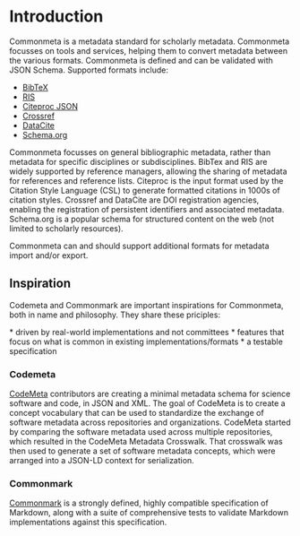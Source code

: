 
# Introduction

Commonmeta is a metadata standard for scholarly metadata. Commonmeta focusses on tools and services, helping them to convert metadata between the various formats. Commonmeta is defined and can be validated with JSON Schema. Supported formats include:

* [BibTeX](https://www.bibtex.com)
* [RIS](https://en.wikipedia.org/wiki/RIS_(file_format))
* [Citeproc JSON](https://citeproc-js.readthedocs.io/en/latest/csl-json/markup.html)
* [Crossref](https://gitlab.com/crossref/schema)
* [DataCite](https://schema.datacite.org)
* [Schema.org](https://schema.org)

Commonmeta focusses on general bibliographic metadata, rather than metadata for specific disciplines or subdisciplines. BibTex and RIS are widely supported by reference managers, allowing the sharing of metadata for references and reference lists. Citeproc is the input format used by the Citation Style Language (CSL) to generate formatted citations in 1000s of citation styles. Crossref and DataCite are DOI registration agencies, enabling the registration of persistent identifiers and associated metadata. Schema.org is a popular schema for structured content on the web (not limited to scholarly resources).

Commonmeta can and should support additional formats for metadata import and/or export.

## Inspiration

Codemeta and Commonmark are important inspirations for Commonmeta, both in name and philosophy. They share these priciples:


<Callout type="info">
  * driven by real-world implementations and not committees
  * features that focus on what is common in existing implementations/formats
  * a testable specification
</Callout>

### Codemeta

[CodeMeta](https://codemeta.org) contributors are creating a minimal metadata schema for science software and code, in JSON and XML. The goal of CodeMeta is to create a concept vocabulary that can be used to standardize the exchange of software metadata across repositories and organizations. CodeMeta started by comparing the software metadata used across multiple repositories, which resulted in the CodeMeta Metadata Crosswalk. That crosswalk was then used to generate a set of software metadata concepts, which were arranged into a JSON-LD context for serialization.
 
### Commonmark

[Commonmark](https://commonmark) is a strongly defined, highly compatible specification of Markdown, along with a suite of comprehensive tests to validate Markdown implementations against this specification.
